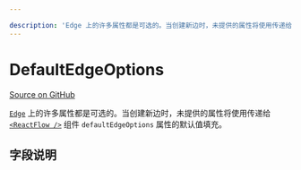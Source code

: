 ```yaml
---

description: 'Edge 上的许多属性都是可选的。当创建新边时，未提供的属性将使用传递给 ReactFlow 组件 defaultEdgeOptions 属性的默认值填充。'
---
```


# DefaultEdgeOptions

[Source on GitHub](https://github.com/xyflow/xyflow/blob/main/packages/react/src/types/edges.ts/#L88-L89)

[`Edge`](/api-reference/types/edge) 上的许多属性都是可选的。当创建新边时，未提供的属性将使用传递给 [`<ReactFlow />`](/api-reference/react-flow#defaultedgeoptions) 组件 `defaultEdgeOptions` 属性的默认值填充。

## 字段说明

<APIDocs typeName="DefaultEdgeOptions" />